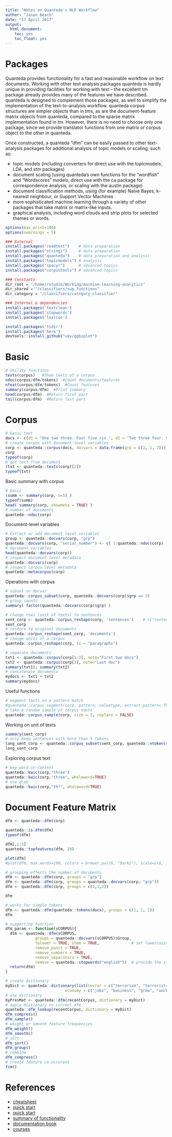 ```yaml
---
title: "Notes on Quanteda's NLP Workflow"
author: "Jason Beach"
date: "17 April 2017"
output:
  html_document:
    toc: yes
    toc_float: yes
---
```





  
# Packages  
  
Quanteda provides functionality for a fast and reasonable workflow on text documents.  Working with other text analysis packages quanteda is hardly unique in providing facilities for working with text – the excellent tm package already provides many of the features we have described. quanteda is designed to complement those packages, as well to simplify the implementation of the text-to-analysis workflow. quanteda corpus structures are simpler objects than in tms, as are the document-feature matrix objects from quanteda, compared to the sparse matrix implementation found in tm. However, there is no need to choose only one package, since we provide translator functions from one matrix or corpus object to the other in quanteda.

Once constructed, a quanteda "dfm" can be easily passed to other text-analysis packages for additional analysis of topic models or scaling, such as:

* topic models (including converters for direct use with the topicmodels, LDA, and stm packages)
* document scaling (using quanteda’s own functions for the "wordfish" and "Wordscores" models, direct use with the ca package for correspondence analysis, or scaling with the austin package)
* document classification methods, using (for example) Naive Bayes, k-nearest neighbour, or Support Vector Machines
* more sophisticated machine learning through a variety of other packages that take matrix or matrix-like inputs.
* graphical analysis, including word clouds and strip plots for selected themes or words.
 

```r
options(max.print=100)
options(nwarnings = 5)
```

```r
### External
install.packages("readtext")    # data preparation
install.packages("stringi")     # data preparation
install.packages("quanteda")    # data preparation and analysis
install.packages("topicmodels") # analysis
install.packages("spacyr")      # advanced topics
install.packages("corpustools") # advanced topics
```

```r
### Constants
dir_root = "/home/rstudio/Working/machine-learning-analytics"
dir_shared = "/classifiers/sup_functions"
dir_category = "/classifiers/category_classifier"
```

```r
### Internal & dependencies
install.packages('textclean')
install.packages('stopwords')
install.packages('lexicon')

install.packages('tidyr')
install.packages('here')
devtools::install_github("vqv/ggbiplot")
```



# Basic

```r
# Utility functions
texts(corpus)   #Show texts of a corpus
ndoc(corpus/dfm/tokens)  #Count documents/features
nfeat(corpus/dfm/tokens)  #Count features
summary(corpus/dfm)  #Print summary
head(corpus/dfm)  #Return first part
tail(corpus/dfm)  #Return last part
```

# Corpus 

```r
# basic text
docs <- c(d1 = "One two three. Four five six.", d2 = "Two three four. Seven eight nine.", d3 = "One three four. Eight nine ten. Ten eleven twelve thirteen.")
# create corpus with document-level variables
corp <- quanteda::corpus(docs, docvars = data.frame(grp = c(1, 1, 2)))
corp
typeof(corp)
# get text from document
(txt <- quanteda::texts(corp)[2])
typeof(txt)
```

Basic summary with corpus
```r
# basic
(summ <- summary(corp, n=5) )
typeof(summ)
head( summary(corp, showmeta = TRUE) )
# number of documents
quanteda::ndoc(corp)
```

Document-level variables
```r
# Extract or add document level variables
group <- quanteda::docvars(corp, "grp")
quanteda::docvars(corp, "serial_number") <- c( 1:quanteda::ndoc(corp) )
# document variables
head(quanteda::docvars(corp))
# inspect document-level metadata
quanteda::docvars(corp)
# inspect corpus-level metadata
quanteda::metacorpus(corp)
```

Operations with corpus
```r
# subset on docvar
quanteda::corpus_subset(corp, quanteda::docvars(corp)$grp == 2)
# group counts
summary( factor(quanteda::docvars(corp)$grp) )

# change rows (unit of texts) to sentences 
sent_corp <- quanteda::corpus_reshape(corp, 'sentences')    # c("sentences", "paragraphs")
sent_corp
# restore to original documents
quanteda::corpus_reshape(sent_corp, 'documents')
# change units of a corpus
quanteda::corpus_reshape(corp, to = "paragraphs")

# separate documents
txt1 <- quanteda::corpus(corp[1:2], note="First two docs")
txt2 <- quanteda::corpus(corp[3], note="Last doc")
summary(txt1); summary(txt2)
# concatenate documents
mydocs <- txt1 + txt2
summary(mydocs)
```

Useful functions
```r
# segment texts on a pattern match
#quanteda::corpus_segment(corp, pattern, valuetype, extract_pattern= TRUE)
# take a random sample of corpus texts
quanteda::corpus_sample(corp, size = 2, replace = FALSE)
```

Working on unit of texts
```r
summary(sent_corp)
# only keep sentences with more than 5 tokens
long_sent_corp <- quanteda::corpus_subset(sent_corp, quanteda::ntoken(sent_corp) >= 5)
long_sent_corp
```

Exploring corpus text
```r
# key-word-in-context
quanteda::kwic(corp,"three")
quanteda::kwic(corp,"three", wholeword=TRUE)
# use glob
quanteda::kwic(corp,"th*", wholeword=TRUE)
```



# Document Feature Matrix

```r
dfm <- quanteda::dfm(corp)

quanteda::is.dfm(dfm)
typeof(dfm)

dfm[,1:5]
quanteda::topfeatures(dfm, 20)
```

```r
plot(dfm)
#plot(dfm, max.words=100, colors = brewer.pal(6, "Dark2"), scale=c(8, .5))   # why is it not working???
```

```r
# grouping effects the number of documents
dfm <- quanteda::dfm(corp, groups = "grp")
dfm <- quanteda::dfm(corp, groups = quanteda::docvars(corp, "grp"))
dfm <- quanteda::dfm(corp, groups = c(1,1,2))

dfm
```

```r
# works for simple tokens
dfm <- quanteda::dfm(quanteda::tokens(docs), groups = c(1, 1, 2))
dfm
```

```r
# supporting function
dfm_param <- function(sCORPUS){
  dtm <- quanteda::dfm(sCORPUS,
             groups = quanteda::docvars(sCORPUS)$Group,
             tolower = TRUE, stem = TRUE,              # set lowercasing and stemming to TRUE
             remove_punct = TRUE,
             remove_numbers = TRUE,
             remove_separators = TRUE,
             remove = quanteda::stopwords("english"))  # provide the stopwords for deletion
  return(dtm)
}
```

```r
# create dictionary
myDict <- quanteda::dictionary(list(terror = c("terrorism", "terrorists", "threat"),
                          economy = c("jobs", "business", "grow", "work")))
# use dictionary
byPresMat <- quanteda::dfm(recentCorpus, dictionary = myDict)
# apply dictionary to current dfm
quanteda::dfm_lookup(recentCorpus, dictionary = myDict)
dfm_compress()
dfm_sample()
# weight or smooth feature frequencies
dfm_weight()
dfm_smooth()
# sort
dfm_sort()
dfm_group()
# combine
dfm_compress()
# create feature co-occurent
fcm()
```

# References

* [cheatsheet](https://muellerstefan.net/files/quanteda-cheatsheet.pdf)
* [quick start](https://github.com/kasperwelbers/text_analysis_in_R/blob/master/files/Text_Analysis_in_R.Rmd)
* [quick start](http://docs.quanteda.io/articles/pkgdown/quickstart.html#constructing-a-document-feature-matrix)
* [summary of functionality](https://mran.microsoft.com/snapshot/2015-08-20/web/packages/quanteda/vignettes/quickstart.html)
* [documentation book](https://tutorials.quanteda.io/basic-operations/corpus/corpus_subset/)
* [courses](https://github.com/kbenoit/kbenoit.github.io/tree/master/assets/courses/tcd2018qta)

